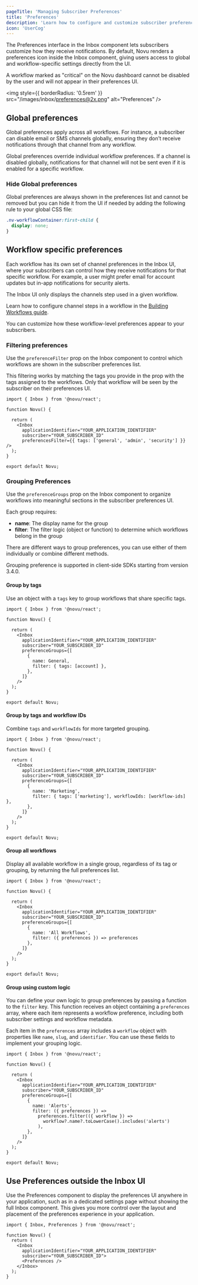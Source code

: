 ```yaml
---
pageTitle: 'Managing Subscriber Preferences'
title: 'Preferences'
description: 'Learn how to configure and customize subscriber preferences in your application using the Novu Inbox component.'
icon: 'UserCog'
---
```


The Preferences interface in the Inbox component lets subscribers customize how they receive notifications. By default, Novu renders a preferences icon inside the Inbox component, giving users access to global and workflow-specific settings directly from the UI.

<Callout type = "info">A workflow marked as "critical" on the Novu dashboard cannot be disabled by the user and will not appear in their preferences UI.</Callout>

<img
  style={{ borderRadius: '0.5rem' }}
  src="/images/inbox/preferences@2x.png"
  alt="Preferences"
/>

## Global preferences

Global preferences apply across all workflows. For instance, a subscriber can disable email or SMS channels globally, ensuring they don’t receive notifications through that channel from any workflow.


Global preferences override individual workflow preferences. If a channel is disabled globally, notifications for that channel will not be sent even if it is enabled for a specific workflow.

### Hide Global preferences

Global preferences are always shown in the preferences list and cannot be removed but you can hide it from the UI if needed by adding the following rule to your global CSS file:

```css
.nv-workflowContainer:first-child {
  display: none;
}
```

## Workflow specific preferences

Each workflow has its own set of channel preferences in the Inbox UI, where your subscribers can control how they receive notifications for that specific workflow. For example, a user might prefer email for account updates but in-app notifications for security alerts.

The Inbox UI only displays the channels step used in a given workflow.

<Callout type ="info">Learn how to configure channel steps in a workflow in the [Building Workflows guide](/platform/workflow/build-a-workflow).</Callout>

You can customize how these workflow-level preferences appear to your subscribers.

### Filtering preferences

Use the `preferenceFilter` prop on the Inbox component to control which workflows are shown in the subscriber preferences list. 

This filtering works by matching the tags you provide in the prop with the tags assigned to the workflows. Only that workflow will be seen by the subscriber on their preferences UI.

```tsx
import { Inbox } from '@novu/react';

function Novu() {

  return (
    <Inbox
      applicationIdentifier="YOUR_APPLICATION_IDENTIFIER"
      subscriber="YOUR_SUBSCRIBER_ID"
      preferencesFilter={{ tags: ['general', 'admin', 'security'] }} />
  );
}

export default Novu;
```
### Grouping Preferences

Use the `preferenceGroups` prop on the Inbox component to organize workflows into meaningful sections in the subscriber preferences UI.

Each group requires:
- **name**: The display name for the group
- **filter**: The filter logic (object or function) to determine which workflows belong in the group

There are different ways to group preferences, you can use either of them individually or combine different methods.

<Callout type="info">Grouping preference is supported in client-side SDKs starting from version 3.4.0.</Callout>

#### Group by tags

Use an object with a `tags` key to group workflows that share specific tags.

```tsx
import { Inbox } from '@novu/react';

function Novu() {

  return (
    <Inbox
      applicationIdentifier="YOUR_APPLICATION_IDENTIFIER"
      subscriber="YOUR_SUBSCRIBER_ID"
      preferenceGroups={[
        {
          name: General,
          filter: { tags: [account] },
        },
      ]}
    />
  );
}

export default Novu;

```

#### Group by tags and workflow IDs

Combine `tags` and `workflowIds` for more targeted grouping.

```tsx
import { Inbox } from '@novu/react';

function Novu() {

  return (
    <Inbox
      applicationIdentifier="YOUR_APPLICATION_IDENTIFIER"
      subscriber="YOUR_SUBSCRIBER_ID"
      preferenceGroups={[
        {
          name: 'Marketing',
          filter: { tags: ['marketing'], workflowIds: [workflow-ids] },
        },
      ]}
    />
  );
}

export default Novu;

```

#### Group all workflows

Display all available workflow in a single group, regardless of its tag or grouping, by returning the full preferences list.

```tsx
import { Inbox } from '@novu/react';

function Novu() {

  return (
    <Inbox
      applicationIdentifier="YOUR_APPLICATION_IDENTIFIER"
      subscriber="YOUR_SUBSCRIBER_ID"
      preferenceGroups={[
        {
          name: 'All Workflows',
          filter: ({ preferences }) => preferences
        },
      ]}
    />
  );
}

export default Novu;

```

#### Group using custom logic

You can define your own logic to group preferences by passing a function to the `filter` key. This function receives an object containing a `preferences` array, where each item represents a workflow preference, including both subscriber settings and workflow metadata.

Each item in the `preferences` array includes a `workflow` object with properties like `name`, `slug`, and `identifier`. You can use these fields to implement your grouping logic.

```tsx
import { Inbox } from '@novu/react';

function Novu() {

  return (
    <Inbox
      applicationIdentifier="YOUR_APPLICATION_IDENTIFIER"
      subscriber="YOUR_SUBSCRIBER_ID"
      preferenceGroups={[
        {
          name: 'Alerts',
          filter: ({ preferences }) =>
            preferences.filter(({ workflow }) =>
              workflow?.name?.toLowerCase().includes('alerts')
            ),
        },
      ]}
    />
  );
}

export default Novu;
```

## Use Preferences outside the Inbox UI

Use the Preferences component to display the preferences UI anywhere in your application, such as in a dedicated settings page without showing the full Inbox component. This gives you more control over the layout and placement of the preferences experience in your application.

```tsx
import { Inbox, Preferences } from '@novu/react';

function Novu() {
  return (
    <Inbox 
      applicationIdentifier="YOUR_APPLICATION_IDENTIFIER"
      subscriber="YOUR_SUBSCRIBER_ID">
      <Preferences />
    </Inbox>
  );
}
```
